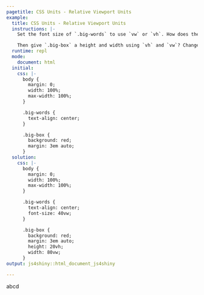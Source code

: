 ```yaml
---
pagetitle: CSS Units - Relative Viewport Units
example:
  title: CSS Units - Relative Viewport Units
  instructions: |-
    Set the font size of `.big-words` to use `vw` or `vh`. How does the font change when you change the dimensions of the preview window?

    Then give `.big-box` a height and width using `vh` and `vw`? Change the size of the preview window and compare to the behavior of a fixed or other relative unit.
  runtime: repl
  mode:
    document: html
  initial:
    css: |-
      body {
        margin: 0;
        width: 100%;
        max-width: 100%;
      }

      .big-words {
        text-align: center;
      }

      .big-box {
        background: red;
        margin: 3em auto;
      }
  solution:
    css: |-
      body {
        margin: 0;
        width: 100%;
        max-width: 100%;
      }

      .big-words {
        text-align: center;
        font-size: 40vw;
      }

      .big-box {
        background: red;
        margin: 3em auto;
        height: 20vh;
        width: 80vw;
      }
output: js4shiny::html_document_js4shiny

---
```

<div><!--for pandoc-->
<div class="big-words">
  abcd
</div>

<div class="big-box"></div>
</div><!--for pandoc-->
